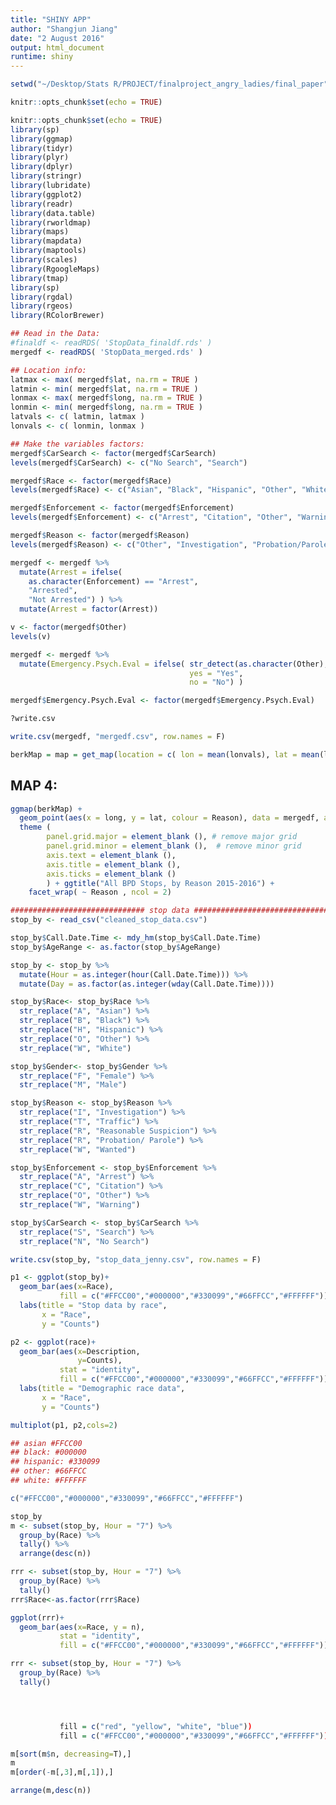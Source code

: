 ```yaml
---
title: "SHINY APP"
author: "Shangjun Jiang"
date: "2 August 2016"
output: html_document
runtime: shiny
---
```


```r
setwd("~/Desktop/Stats R/PROJECT/finalproject_angry_ladies/final_paper")
```

```r
knitr::opts_chunk$set(echo = TRUE)
```

```r
knitr::opts_chunk$set(echo = TRUE)
library(sp)
library(ggmap)
library(tidyr)
library(plyr)
library(dplyr)
library(stringr)
library(lubridate)
library(ggplot2)
library(readr)
library(data.table)
library(rworldmap)
library(maps)
library(mapdata)
library(maptools)
library(scales)
library(RgoogleMaps)
library(tmap)
library(sp)
library(rgdal)
library(rgeos)
library(RColorBrewer)

```


```r
## Read in the Data:
#finaldf <- readRDS( 'StopData_finaldf.rds' )
mergedf <- readRDS( 'StopData_merged.rds' )
```

```r
## Location info:
latmax <- max( mergedf$lat, na.rm = TRUE ) 
latmin <- min( mergedf$lat, na.rm = TRUE )
lonmax <- max( mergedf$long, na.rm = TRUE ) 
lonmin <- min( mergedf$long, na.rm = TRUE )
latvals <- c( latmin, latmax )
lonvals <- c( lonmin, lonmax )
```

```r
## Make the variables factors:
mergedf$CarSearch <- factor(mergedf$CarSearch)
levels(mergedf$CarSearch) <- c("No Search", "Search")  

mergedf$Race <- factor(mergedf$Race)
levels(mergedf$Race) <- c("Asian", "Black", "Hispanic", "Other", "White")

mergedf$Enforcement <- factor(mergedf$Enforcement)
levels(mergedf$Enforcement) <- c("Arrest", "Citation", "Other", "Warning")

mergedf$Reason <- factor(mergedf$Reason)
levels(mergedf$Reason) <- c("Other", "Investigation", "Probation/Parole", "Reasonable Suscipcion", "Traffic", "Wanted")

mergedf <- mergedf %>%
  mutate(Arrest = ifelse( 
    as.character(Enforcement) == "Arrest", 
    "Arrested",
    "Not Arrested") ) %>%
  mutate(Arrest = factor(Arrest))

v <- factor(mergedf$Other)
levels(v)

mergedf <- mergedf %>%
  mutate(Emergency.Psych.Eval = ifelse( str_detect(as.character(Other), "MH"), 
                                        yes = "Yes",
                                        no = "No") )

mergedf$Emergency.Psych.Eval <- factor(mergedf$Emergency.Psych.Eval)

?write.csv

write.csv(mergedf, "mergedf.csv", row.names = F)

berkMap = map = get_map(location = c( lon = mean(lonvals), lat = mean(latvals) ), zoom = 14)
```

## MAP 4:
```r

ggmap(berkMap) +
  geom_point(aes(x = long, y = lat, colour = Reason), data = mergedf, alpha = 0.7, size = 3) +
  theme ( 
		panel.grid.major = element_blank (), # remove major grid
		panel.grid.minor = element_blank (),  # remove minor grid
		axis.text = element_blank (), 
		axis.title = element_blank (),
		axis.ticks = element_blank ()
		) + ggtitle("All BPD Stops, by Reason 2015-2016") +
    facet_wrap( ~ Reason , ncol = 2)
```


```r

############################## stop data ############################## 
stop_by <- read_csv("cleaned_stop_data.csv")

stop_by$Call.Date.Time <- mdy_hm(stop_by$Call.Date.Time)
stop_by$AgeRange <- as.factor(stop_by$AgeRange)

stop_by <- stop_by %>%
  mutate(Hour = as.integer(hour(Call.Date.Time))) %>%
  mutate(Day = as.factor(as.integer(wday(Call.Date.Time))))

stop_by$Race<- stop_by$Race %>% 
  str_replace("A", "Asian") %>% 
  str_replace("B", "Black") %>% 
  str_replace("H", "Hispanic") %>% 
  str_replace("O", "Other") %>% 
  str_replace("W", "White")

stop_by$Gender<- stop_by$Gender %>% 
  str_replace("F", "Female") %>% 
  str_replace("M", "Male") 

stop_by$Reason <- stop_by$Reason %>% 
  str_replace("I", "Investigation") %>% 
  str_replace("T", "Traffic") %>% 
  str_replace("R", "Reasonable Suspicion") %>% 
  str_replace("R", "Probation/ Parole") %>% 
  str_replace("W", "Wanted")

stop_by$Enforcement <- stop_by$Enforcement %>% 
  str_replace("A", "Arrest") %>% 
  str_replace("C", "Citation") %>% 
  str_replace("O", "Other") %>% 
  str_replace("W", "Warning")

stop_by$CarSearch <- stop_by$CarSearch %>% 
  str_replace("S", "Search") %>% 
  str_replace("N", "No Search")

write.csv(stop_by, "stop_data_jenny.csv", row.names = F)

```


```r
p1 <- ggplot(stop_by)+
  geom_bar(aes(x=Race),
           fill = c("#FFCC00","#000000","#330099","#66FFCC","#FFFFFF"))+
  labs(title = "Stop data by race",
       x = "Race",
       y = "Counts")

p2 <- ggplot(race)+
  geom_bar(aes(x=Description, 
               y=Counts),
           stat = "identity", 
           fill = c("#FFCC00","#000000","#330099","#66FFCC","#FFFFFF"))+
  labs(title = "Demographic race data",
       x = "Race",
       y = "Counts")

multiplot(p1, p2,cols=2)

## asian #FFCC00
## black: #000000
## hispanic: #330099
## other: #66FFCC
## white: #FFFFFF

c("#FFCC00","#000000","#330099","#66FFCC","#FFFFFF")

```






```r
stop_by
m <- subset(stop_by, Hour = "7") %>% 
  group_by(Race) %>% 
  tally() %>% 
  arrange(desc(n))

rrr <- subset(stop_by, Hour = "7") %>% 
  group_by(Race) %>% 
  tally() 
rrr$Race<-as.factor(rrr$Race)

ggplot(rrr)+
  geom_bar(aes(x=Race, y = n),
           stat = "identity",
           fill = c("#FFCC00","#000000","#330099","#66FFCC","#FFFFFF"))

rrr <- subset(stop_by, Hour = "7") %>% 
  group_by(Race) %>% 
  tally() 




           fill = c("red", "yellow", "white", "blue"))
           fill = c("#FFCC00","#000000","#330099","#66FFCC","#FFFFFF"))

m[sort(m$n, decreasing=T),]
m
m[order(-m[,3],m[,1]),]

arrange(m,desc(n))

```







